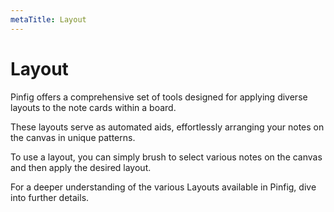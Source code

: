 ```yaml
---
metaTitle: Layout
---
```


# Layout

Pinfig offers a comprehensive set of tools designed for applying diverse layouts to the note cards within a board.

These layouts serve as automated aids, effortlessly arranging your notes on the canvas in unique patterns.

To use a layout, you can simply brush to select various notes on the canvas and then apply the desired layout.

For a deeper understanding of the various Layouts available in Pinfig, dive into further details.
